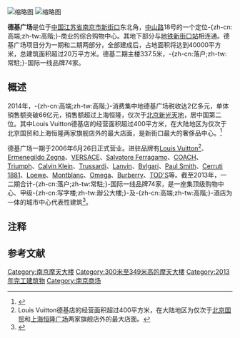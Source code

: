 [[File:德基外观修正.jpg|缩略图]]
[[File:德基广场夜景修正.jpg|缩略图]]

'''德基广场'''是位于[[中国|中国]][[江苏省|江苏省]][[南京市|南京市]][[南京新街口|新街口]]东北角，[[中山路|中山路]]18号的一个定位-{zh-cn:高端;zh-tw:高階;}-商业的综合购物中心。其地下部分与[[南京地铁|地铁]][[新街口站_(南京)|新街口站]]相连通。德基广场项目分为一期和二期两部分，全部建成后，占地面积将达到40000平方米，总建筑面积超过20万平方米。德基二期主楼337.5米，-{zh-cn:落户;zh-tw:常駐;}-国际一线品牌74家。

== 概述 ==

2014年，-{zh-cn:高端;zh-tw:高階;}-消费集中地德基广场税收达2亿多元，单体销售额突破66亿元，销售额超过上海恒隆，仅次于[[北京新光天地|北京新光天地]]，居中国第二位。其中Louis Vuitton德基店的经营面积超过400平方米，在大陆地区为仅次于北京国贸和上海恒隆两家旗舰店外的最大店面，是新街口最大的奢侈品中心。<ref>{{Cite web|url=http://jsnews2.jschina.com.cn/system/2015/03/02/023870373.shtml|title=新街口高端商场逆势飘红 光是玄武片区纳税过亿楼宇就有6栋_中国江苏网|accessdate=2018-02-22|last=孟涛|work=jsnews2.jschina.com.cn|archive-url=https://web.archive.org/web/20180222165110/http://jsnews2.jschina.com.cn/system/2015/03/02/023870373.shtml|archive-date=2018-02-22|dead-url=yes}}</ref>

德基广场一期于2006年6月26日正式营业。进驻品牌有[[Louis_Vuitton|Louis Vuitton]]<ref group="注">Louis Vuitton德基店的经营面积超过400平方米，在大陆地区为仅次于[[中国国际贸易中心|北京国贸]]和[[上海恒隆广场|上海恒隆广场]]两家旗舰店外的最大店面。</ref>、[[Ermenegildo_Zegna|Ermenegildo Zegna]]、[[VERSACE|VERSACE]]、[[Salvatore_Ferragamo|Salvatore Ferragamo]]、[[COACH|COACH]]、[[Triumph|Triumph]]、[[Calvin_Klein|Calvin Klein]]、[[Trussardi|Trussardi]]、[[Lanvin|Lanvin]]、[[Bvlgari|Bvlgari]]、[[Paul_Smith|Paul Smith]]、[[Cerruti_1881|Cerruti 1881]]、[[Loewe|Loewe]]、[[Montblanc|Montblanc]]、[[Omega|Omega]]、[[Burberry|Burberry]]、[[TOD'S|TOD'S]]等。截至2013年，一二期合计-{zh-cn:落户;zh-tw:常駐;}-国际一线品牌74家，是一座集顶级购物中心、甲级-{zh-cn:写字楼;zh-tw:辦公大樓;}-及-{zh-cn:高端;zh-tw:高階;}-酒店为一体的城市中心代表性建筑<ref>{{Cite web|url=http://news.winshang.com/html/044/1947.html|title=2014年购物中心业绩出炉 南京德基广场超越正佳广场_新闻中心_赢商网|accessdate=2018-03-23|work=news.winshang.com|archive-url=https://web.archive.org/web/20180323093656/http://news.winshang.com/html/044/1947.html|archive-date=2018-03-23|dead-url=yes}}</ref>。

==注释==
<div class="references-small">
<references group="注"/>
</div>

==参考文献==
{{reflist}}

{{Commonscat|Deji Plaza}}
{{DEFAULTSORT:Daji Plaza II}}
{{超高层摩天大楼}}
[[Category:南京摩天大楼|Category:南京摩天大楼]]
[[Category:300米至349米高的摩天大樓|Category:300米至349米高的摩天大樓]]
[[Category:2013年完工建筑物|Category:2013年完工建筑物]]
[[Category:南京商场|Category:南京商场]]